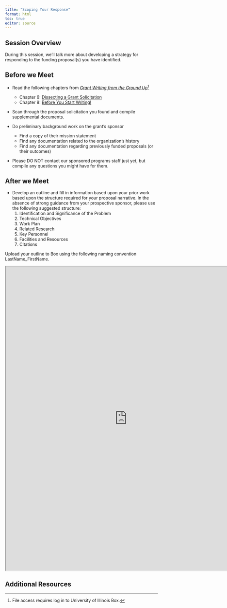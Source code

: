 ```yaml
---
title: "Scoping Your Response"
format: html
toc: true
editor: source
---
```

## Session Overview

During this session, we'll talk more about developing a strategy for responding to the funding proposal(s) you have identified.

## Before we Meet

- Read the following chapters from [*Grant Writing from the Ground Up*](https://i-share-uiu.primo.exlibrisgroup.com/permalink/01CARLI_UIU/gpjosq/alma99955035854905899)^[File access requires log in to University of Illinois Box.]
  - Chapter 6: [Dissecting a Grant Solicitation](https://uofi.box.com/s/ogxc8rqduyqa1u8igzgr6284tx6qrahm)
  - Chapter 8: [Before You Start Writing!](https://uofi.box.com/s/jecm8n8e0xuvcsnzdvnu22dhdp94e0qr)

- Scan through the proposal solicitation you found and compile supplemental documents.

- Do preliminary background work on the grant's sponsor
  - Find a copy of their mission statement
  - Find any documentation related to the organization's history
  - Find any documentation regarding previously funded proposals (or their outcomes)

- Please DO NOT contact our sponsored programs staff just yet, but compile any questions you might have for them.

## After we Meet

- Develop an outline and fill in information based upon your prior work based upon the structure required for your proposal narrative. In the absence of strong guidance from your prospective sponsor, please use the following suggested structure:
  1. Identification and Significance of the Problem
  2. Technical Objectives
  3. Work Plan
  4. Related Research
  5. Key Personnel
  6. Facilities and Resources
  7. Citations

Upload your outline to Box using the following naming convention LastName_FirstName.

```{=html}
<iframe src="https://uofi.app.box.com/f/ad1941c580894fc7907f4ebb94038a91" height="1000" width="800"></iframe>
```
## Additional Resources
